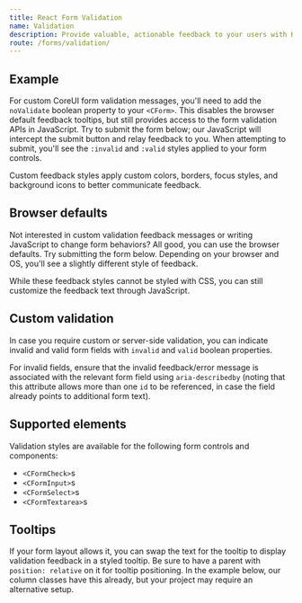 ```yaml
---
title: React Form Validation
name: Validation
description: Provide valuable, actionable feedback to your users with HTML5 form validation, via browser default behaviors or custom styles and JavaScript.
route: /forms/validation/
---
```


## Example

For custom CoreUI form validation messages, you'll need to add the `noValidate` boolean property to your `<CForm>`. This disables the browser default feedback tooltips, but still provides access to the form validation APIs in JavaScript. Try to submit the form below; our JavaScript will intercept the submit button and relay feedback to you. When attempting to submit, you'll see the `:invalid` and `:valid` styles applied to your form controls.

Custom feedback styles apply custom colors, borders, focus styles, and background icons to better communicate feedback.

<ExampleSnippet component="ValidationExample" componentName="React Form Validation" />

## Browser defaults

Not interested in custom validation feedback messages or writing JavaScript to change form behaviors? All good, you can use the browser defaults. Try submitting the form below. Depending on your browser and OS, you'll see a slightly different style of feedback.

While these feedback styles cannot be styled with CSS, you can still customize the feedback text through JavaScript.

<ExampleSnippet component="ValidationBrowserDefaultsExample" componentName="React Form Validation" />

## Custom validation

In case you require custom or server-side validation, you can indicate invalid and valid form fields with `invalid` and `valid` boolean properties.

For invalid fields, ensure that the invalid feedback/error message is associated with the relevant form field using `aria-describedby` (noting that this attribute allows more than one `id` to be referenced, in case the field already points to additional form text).

<ExampleSnippet component="ValidationCustomExample" componentName="React Form Validation" />

## Supported elements

Validation styles are available for the following form controls and components:

- `<CFormCheck>`s
- `<CFormInput>`s
- `<CFormSelect>`s
- `<CFormTextarea>`s

<ExampleSnippet component="ValidationSupportedElementsExample" componentName="React Form Validation" />

## Tooltips

If your form layout allows it, you can swap the text for the tooltip to display validation feedback in a styled tooltip. Be sure to have a parent with `position: relative` on it for tooltip positioning. In the example below, our column classes have this already, but your project may require an alternative setup.

<ExampleSnippet component="ValidationTooltipsExample" componentName="React Form Validation" />
